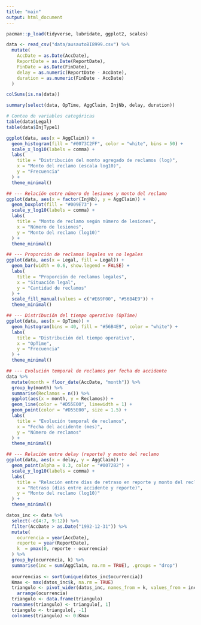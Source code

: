 ```yaml
---
title: "main"
output: html_document
---
```


```r
pacman::p_load(tidyverse, lubridate, ggplot2, scales)
```

```r
data <- read_csv("data/ausautoBI8999.csv") %>%
  mutate(
    AccDate = as.Date(AccDate),
    ReportDate = as.Date(ReportDate),
    FinDate = as.Date(FinDate),
    delay = as.numeric(ReportDate - AccDate),
    duration = as.numeric(FinDate - AccDate)
  )

colSums(is.na(data))
```
```r
summary(select(data, OpTime, AggClaim, InjNb, delay, duration))

# Conteo de variables categóricas
table(data$Legal)
table(data$InjType1)
```
```r
ggplot(data, aes(x = AggClaim)) +
  geom_histogram(fill = "#0073C2FF", color = "white", bins = 50) +
  scale_x_log10(labels = comma) +
  labs(
    title = "Distribución del monto agregado de reclamos (log)",
    x = "Monto del reclamo (escala log10)",
    y = "Frecuencia"
  ) +
  theme_minimal()

## --- Relación entre número de lesiones y monto del reclamo
ggplot(data, aes(x = factor(InjNb), y = AggClaim)) +
  geom_boxplot(fill = "#009E73") +
  scale_y_log10(labels = comma) +
  labs(
    title = "Monto de reclamo según número de lesiones",
    x = "Número de lesiones",
    y = "Monto del reclamo (log10)"
  ) +
  theme_minimal()

## --- Proporción de reclamos legales vs no legales
ggplot(data, aes(x = Legal, fill = Legal)) +
  geom_bar(width = 0.6, show.legend = FALSE) +
  labs(
    title = "Proporción de reclamos legales",
    x = "Situación legal",
    y = "Cantidad de reclamos"
  ) +
  scale_fill_manual(values = c("#E69F00", "#56B4E9")) +
  theme_minimal()

## --- Distribución del tiempo operativo (OpTime)
ggplot(data, aes(x = OpTime)) +
  geom_histogram(bins = 40, fill = "#56B4E9", color = "white") +
  labs(
    title = "Distribución del tiempo operativo",
    x = "OpTime",
    y = "Frecuencia"
  ) +
  theme_minimal()

## --- Evolución temporal de reclamos por fecha de accidente
data %>%
  mutate(month = floor_date(AccDate, "month")) %>%
  group_by(month) %>%
  summarise(Reclamos = n()) %>%
  ggplot(aes(x = month, y = Reclamos)) +
  geom_line(color = "#D55E00", linewidth = 1) +
  geom_point(color = "#D55E00", size = 1.5) +
  labs(
    title = "Evolución temporal de reclamos",
    x = "Fecha del accidente (mes)",
    y = "Número de reclamos"
  ) +
  theme_minimal()

## --- Relación entre delay (reporte) y monto del reclamo
ggplot(data, aes(x = delay, y = AggClaim)) +
  geom_point(alpha = 0.3, color = "#0072B2") +
  scale_y_log10(labels = comma) +
  labs(
    title = "Relación entre días de retraso en reporte y monto del reclamo",
    x = "Retraso (días entre accidente y reporte)",
    y = "Monto del reclamo (log10)"
  ) +
  theme_minimal()
```

```r
datos_inc <- data %>%
  select(-c(4:7, 9:12)) %>%
  filter(AccDate > as.Date("1992-12-31")) %>%
  mutate(
    ocurrencia = year(AccDate),
    reporte = year(ReportDate),
    k  = pmax(0, reporte - ocurrencia)
  ) %>%
  group_by(ocurrencia, k) %>%
  summarise(inc = sum(AggClaim, na.rm = TRUE), .groups = "drop")
  
  ocurrencias <- sort(unique(datos_inc$ocurrencia))
  Kmax <- max(datos_inc$k, na.rm = TRUE)
  triangulo <- pivot_wider(datos_inc, names_from = k, values_from = inc, values_fill = 0) %>%
    arrange(ocurrencia)
  triangulo <- data.frame(triangulo)
  rownames(triangulo) <- triangulo[, 1]  
  triangulo <- triangulo[, -1]           
  colnames(triangulo) <- 0:Kmax
```




